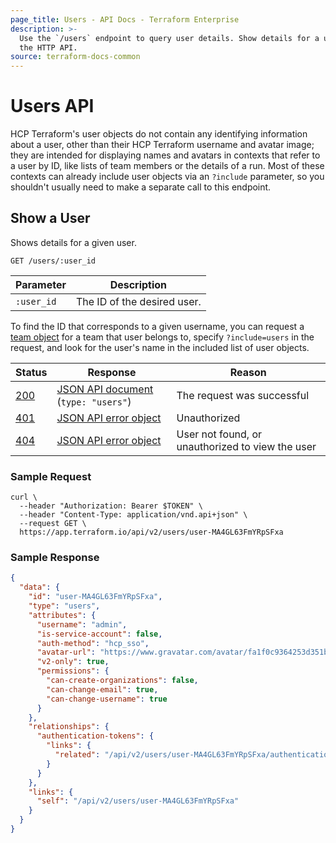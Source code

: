 ```yaml
---
page_title: Users - API Docs - Terraform Enterprise
description: >-
  Use the `/users` endpoint to query user details. Show details for a user using
  the HTTP API.
source: terraform-docs-common
---
```


[200]: https://developer.mozilla.org/en-US/docs/Web/HTTP/Status/200

[201]: https://developer.mozilla.org/en-US/docs/Web/HTTP/Status/201

[202]: https://developer.mozilla.org/en-US/docs/Web/HTTP/Status/202

[204]: https://developer.mozilla.org/en-US/docs/Web/HTTP/Status/204

[400]: https://developer.mozilla.org/en-US/docs/Web/HTTP/Status/400

[401]: https://developer.mozilla.org/en-US/docs/Web/HTTP/Status/401

[403]: https://developer.mozilla.org/en-US/docs/Web/HTTP/Status/403

[404]: https://developer.mozilla.org/en-US/docs/Web/HTTP/Status/404

[409]: https://developer.mozilla.org/en-US/docs/Web/HTTP/Status/409

[412]: https://developer.mozilla.org/en-US/docs/Web/HTTP/Status/412

[422]: https://developer.mozilla.org/en-US/docs/Web/HTTP/Status/422

[429]: https://developer.mozilla.org/en-US/docs/Web/HTTP/Status/429

[500]: https://developer.mozilla.org/en-US/docs/Web/HTTP/Status/500

[504]: https://developer.mozilla.org/en-US/docs/Web/HTTP/Status/504

[JSON API document]: /terraform/enterprise/api-docs#json-api-documents

[JSON API error object]: https://jsonapi.org/format/#error-objects

# Users API

HCP Terraform's user objects do not contain any identifying information about a user, other than their HCP Terraform username and avatar image; they are intended for displaying names and avatars in contexts that refer to a user by ID, like lists of team members or the details of a run. Most of these contexts can already include user objects via an `?include` parameter, so you shouldn't usually need to make a separate call to this endpoint.

## Show a User

Shows details for a given user.

`GET /users/:user_id`

| Parameter  | Description                 |
| ---------- | --------------------------- |
| `:user_id` | The ID of the desired user. |

To find the ID that corresponds to a given username, you can request a [team object](/terraform/enterprise/api-docs/teams) for a team that user belongs to, specify `?include=users` in the request, and look for the user's name in the included list of user objects.

| Status  | Response                                | Reason                                           |
| ------- | --------------------------------------- | ------------------------------------------------ |
| [200][] | [JSON API document][] (`type: "users"`) | The request was successful                       |
| [401][] | [JSON API error object][]               | Unauthorized                                     |
| [404][] | [JSON API error object][]               | User not found, or unauthorized to view the user |

### Sample Request

```shell
curl \
  --header "Authorization: Bearer $TOKEN" \
  --header "Content-Type: application/vnd.api+json" \
  --request GET \
  https://app.terraform.io/api/v2/users/user-MA4GL63FmYRpSFxa
```

### Sample Response

```json
{
  "data": {
    "id": "user-MA4GL63FmYRpSFxa",
    "type": "users",
    "attributes": {
      "username": "admin",
      "is-service-account": false,
      "auth-method": "hcp_sso",
      "avatar-url": "https://www.gravatar.com/avatar/fa1f0c9364253d351bf1c7f5c534cd40?s=100&d=mm",
      "v2-only": true,
      "permissions": {
        "can-create-organizations": false,
        "can-change-email": true,
        "can-change-username": true
      }
    },
    "relationships": {
      "authentication-tokens": {
        "links": {
          "related": "/api/v2/users/user-MA4GL63FmYRpSFxa/authentication-tokens"
        }
      }
    },
    "links": {
      "self": "/api/v2/users/user-MA4GL63FmYRpSFxa"
    }
  }
}
```
